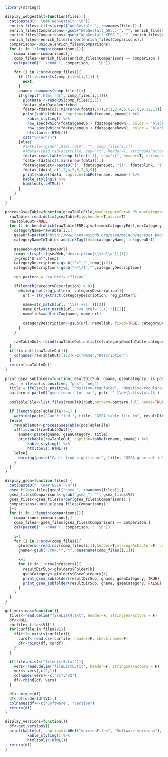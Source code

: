 ```r
library(stringr)

display_webgestalt=function(files) {
  cat(paste0("  \n## WebGestalt  \n"))
  enrich_files<-files[grepl("WebGestalt_", rownames(files)),]
  enrich_files$Comparisons<-gsub("WebGestalt_GO....", "", enrich_files$V2)
  enrich_files$Comparisons<-gsub("WebGestalt_KEGG_", "", enrich_files$Comparisons)
  enrich_files<-enrich_files[order(enrich_files$Comparisons),]
  comparisons<-unique(enrich_files$Comparisons)
  for (j in 1:length(comparisons)){
    comparison<-comparisons[j]
    comp_files<-enrich_files[enrich_files$Comparisons == comparison,]
    cat(paste0("  \n### ", comparison, "  \n"))
  
    for (i in 1:nrow(comp_files)){
      if (!file.exists(comp_files[i,1])) {
        next;
      }
      ename<-rownames(comp_files)[i]
      if(grepl(".html.rds", comp_files[i,1])){
        plotData <-readRDS(comp_files[i,1])
        fdata<-plotData$enriched
        fdata<-fdata[c(1:min(nrow(fdata),5)),c(1,2,4,5,6,7,8,9,12,13)]
        print(kable(fdata, caption=tabRef(ename, ename)) %>% 
          kable_styling() %>%
          row_spec(which(fdata$geneUp > fdata$geneDown), color = "black", background = "bisque") %>% 
          row_spec(which(fdata$geneUp < fdata$geneDown), color = "black", background = "honeydew") %>%
          htmltools::HTML())
        cat("\n\n<hr>")
      }else{
        #txtFile<-gsub(".html.rds$", "", comp_files[i,1])
        #fdata<-read.table(txtFile, sep="\t", header=T, stringsAsFactors = F)
        fdata<-read.table(comp_files[i,1], sep="\t", header=T, stringsAsFactors = F)
        fdata<-fdata[c(1:min(nrow(fdata))),]
        fdata$geneSet<-paste0("[", fdata$geneSet, "](", fdata$link, ")")
        fdata<-fdata[,c(1,2,4,5,6,7,8,9)]
        print(kable(fdata, caption=tabRef(ename, ename)) %>%
        kable_styling() %>%
        htmltools::HTML())
      }
    }  
  }
}

processGseaTable=function(gseaTableFile,maxCategoryFdr=0.05,maxCategory=5,absLinkPath=FALSE) {
  rawTable<-read.delim(gseaTableFile,header=T,as.is=T)
  rawTableOut<-NULL
  for (i in head(which(rawTable$FDR.q.val<=maxCategoryFdr),maxCategory)) {
    categoryName=rawTable[i,1]
    gseaUrl=paste0("http://www.gsea-msigdb.org/gsea/msigdb/geneset_page.jsp?geneSetName=",categoryName)
    categoryNameInTable<-addLinkTag(text=categoryName,link=gseaUrl)
    
    gseaWeb<-getURL(gseaUrl)
    temp<-strsplit(gseaWeb,"description|\\<td\\>")[[1]]
    j=grep("Brief",temp)
    categoryDescription<-gsub("^>","",temp[j+2])
    categoryDescription<-gsub("<\\/$","",categoryDescription)
    
    reg_pattern = "<a href=.+?]</a>"

    if(length(categoryDescription) > 0){
      while(grepl(reg_pattern, categoryDescription)){
        url = str_extract(categoryDescription, reg_pattern) 
        
        name=str_match(url, '\\[(.+?)]')[[2]]
        name_url=str_match(url, "<a href='(.+)'")[[2]]
        namelink=addLinkTag(name, name_url)
        
        categoryDescription<-gsub(url, namelink, fixed=TRUE, categoryDescription)
      }
    }

    rawTableOut<-rbind(rawTableOut,unlist(c(categoryNameInTable,categoryDescription,rawTable[i,c(4,5,6,8)])))
  }
  if(!is.null(rawTableOut)){
    colnames(rawTableOut)[1:2]<-c("Name","Description")
  }
  return(rawTableOut)
}

print_gsea_subfolder=function(resultDirSub, gname, gseaCategory, is_positive){
  pstr = ifelse(is_positive, "pos", "neg")
  title = ifelse(is_positive, "Positive-regulated", "Negative-regulated")
  pattern = paste0("gsea_report_for_na_", pstr, '_\\d+\\.(tsv|xls)$')
        
  posTableFile<-list.files(resultDirSub,pattern=pattern,full.names=TRUE)

  if (length(posTableFile)!=1) {
    warning(paste("Can't find ", title, "GSEA table file in", resultDirSub))
  }else{
    rawTableOut<-processGseaTable(posTableFile)
    if(!is.null(rawTableOut)){
      ename<-paste(gname, gseaCategory, title)
      print(kable(rawTableOut, caption=tabRef(ename, ename)) %>%
          kable_styling() %>%
          htmltools::HTML())
    }else{
      warning(paste("Can't find significant", title, "GSEA gene set in", resultDirSub))
    }
  }
}

display_gsea=function(files) {
  cat(paste0("  \n## GSEA  \n"))
  gsea_files<-files[grepl("gsea_", rownames(files)),]
  gsea_files$Comparisons<-gsub("gsea_", "", gsea_files$V2)
  gsea_files<-gsea_files[order(gsea_files$Comparisons),]
  comparisons<-unique(gsea_files$Comparisons)
  j=1
  for (j in 1:length(comparisons)){
    comparison<-comparisons[j]
    comp_files<-gsea_files[gsea_files$Comparisons == comparison,]
    cat(paste0("  \n### ", comparison, "  \n"))
  
    i=1
    for (i in 1:nrow(comp_files)){
      gfolders<-read.csv(comp_files[i,1],header=T,stringsAsFactor=F, check.names=F)
      gname<-gsub(".rnk.*", "", basename(comp_files[i,1]))

      k=1
      for (k in 1:nrow(gfolders)){
        resultDirSub<-gfolders$Folder[k]
        gseaCategory<-gfolders$GseaCategory[k]
        print_gsea_subfolder(resultDirSub, gname, gseaCategory, TRUE)
        print_gsea_subfolder(resultDirSub, gname, gseaCategory, FALSE)
      }
    }  
  }
}

get_versions=function(){
  files<-read.delim("fileList4.txt", header=F, stringsAsFactors = F)
  df<-NULL
  curfile<-files$V1[1]
  for(curfile in files$V1){
    if(file.exists(curfile)){
      curdf<-read.csv(curfile, header=F, check.names=F)
      df<-rbind(df, curdf)
    }
  }

  if(file.exists("fileList5.txt")){
    vers<-read.delim("fileList5.txt", header=F, stringsAsFactors = F)
    vers<-vers[,c(2,1)]
    colnames(vers)<-c("V1","V2")
    df<-rbind(df, vers)
  }

  df<-unique(df)
  df<-df[order(df$V1),]
  colnames(df)<-c("Software", "Version")
  return(df)
}

display_versions=function(){
  df<-get_versions()
  print(kable(df, caption=tabRef("versionFiles", "Software versions"), row.names=F) %>%
          kable_styling() %>%
          htmltools::HTML())
  return(df)
}
```
